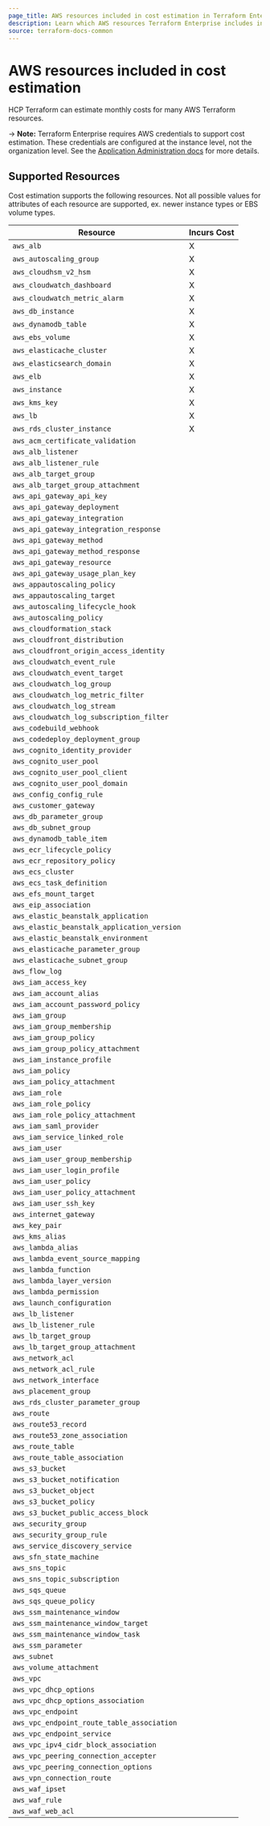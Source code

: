 ```yaml
---
page_title: AWS resources included in cost estimation in Terraform Enterprise
description: Learn which AWS resources Terraform Enterprise includes in cost estimation.
source: terraform-docs-common
---
```


# AWS resources included in cost estimation

HCP Terraform can estimate monthly costs for many AWS Terraform resources.

-> **Note:** Terraform Enterprise requires AWS credentials to support cost estimation. These credentials are configured at the instance level, not the organization level. See the [Application Administration docs](/terraform/enterprise/admin/application/integration) for more details.

## Supported Resources

Cost estimation supports the following resources. Not all possible values for attributes of each resource are supported, ex. newer instance types or EBS volume types.

| Resource                                    | Incurs Cost |
| ------------------------------------------- | ----------- |
| `aws_alb`                                   | X           |
| `aws_autoscaling_group`                     | X           |
| `aws_cloudhsm_v2_hsm`                       | X           |
| `aws_cloudwatch_dashboard`                  | X           |
| `aws_cloudwatch_metric_alarm`               | X           |
| `aws_db_instance`                           | X           |
| `aws_dynamodb_table`                        | X           |
| `aws_ebs_volume`                            | X           |
| `aws_elasticache_cluster`                   | X           |
| `aws_elasticsearch_domain`                  | X           |
| `aws_elb`                                   | X           |
| `aws_instance`                              | X           |
| `aws_kms_key`                               | X           |
| `aws_lb`                                    | X           |
| `aws_rds_cluster_instance`                  | X           |
| `aws_acm_certificate_validation`            |             |
| `aws_alb_listener`                          |             |
| `aws_alb_listener_rule`                     |             |
| `aws_alb_target_group`                      |             |
| `aws_alb_target_group_attachment`           |             |
| `aws_api_gateway_api_key`                   |             |
| `aws_api_gateway_deployment`                |             |
| `aws_api_gateway_integration`               |             |
| `aws_api_gateway_integration_response`      |             |
| `aws_api_gateway_method`                    |             |
| `aws_api_gateway_method_response`           |             |
| `aws_api_gateway_resource`                  |             |
| `aws_api_gateway_usage_plan_key`            |             |
| `aws_appautoscaling_policy`                 |             |
| `aws_appautoscaling_target`                 |             |
| `aws_autoscaling_lifecycle_hook`            |             |
| `aws_autoscaling_policy`                    |             |
| `aws_cloudformation_stack`                  |             |
| `aws_cloudfront_distribution`               |             |
| `aws_cloudfront_origin_access_identity`     |             |
| `aws_cloudwatch_event_rule`                 |             |
| `aws_cloudwatch_event_target`               |             |
| `aws_cloudwatch_log_group`                  |             |
| `aws_cloudwatch_log_metric_filter`          |             |
| `aws_cloudwatch_log_stream`                 |             |
| `aws_cloudwatch_log_subscription_filter`    |             |
| `aws_codebuild_webhook`                     |             |
| `aws_codedeploy_deployment_group`           |             |
| `aws_cognito_identity_provider`             |             |
| `aws_cognito_user_pool`                     |             |
| `aws_cognito_user_pool_client`              |             |
| `aws_cognito_user_pool_domain`              |             |
| `aws_config_config_rule`                    |             |
| `aws_customer_gateway`                      |             |
| `aws_db_parameter_group`                    |             |
| `aws_db_subnet_group`                       |             |
| `aws_dynamodb_table_item`                   |             |
| `aws_ecr_lifecycle_policy`                  |             |
| `aws_ecr_repository_policy`                 |             |
| `aws_ecs_cluster`                           |             |
| `aws_ecs_task_definition`                   |             |
| `aws_efs_mount_target`                      |             |
| `aws_eip_association`                       |             |
| `aws_elastic_beanstalk_application`         |             |
| `aws_elastic_beanstalk_application_version` |             |
| `aws_elastic_beanstalk_environment`         |             |
| `aws_elasticache_parameter_group`           |             |
| `aws_elasticache_subnet_group`              |             |
| `aws_flow_log`                              |             |
| `aws_iam_access_key`                        |             |
| `aws_iam_account_alias`                     |             |
| `aws_iam_account_password_policy`           |             |
| `aws_iam_group`                             |             |
| `aws_iam_group_membership`                  |             |
| `aws_iam_group_policy`                      |             |
| `aws_iam_group_policy_attachment`           |             |
| `aws_iam_instance_profile`                  |             |
| `aws_iam_policy`                            |             |
| `aws_iam_policy_attachment`                 |             |
| `aws_iam_role`                              |             |
| `aws_iam_role_policy`                       |             |
| `aws_iam_role_policy_attachment`            |             |
| `aws_iam_saml_provider`                     |             |
| `aws_iam_service_linked_role`               |             |
| `aws_iam_user`                              |             |
| `aws_iam_user_group_membership`             |             |
| `aws_iam_user_login_profile`                |             |
| `aws_iam_user_policy`                       |             |
| `aws_iam_user_policy_attachment`            |             |
| `aws_iam_user_ssh_key`                      |             |
| `aws_internet_gateway`                      |             |
| `aws_key_pair`                              |             |
| `aws_kms_alias`                             |             |
| `aws_lambda_alias`                          |             |
| `aws_lambda_event_source_mapping`           |             |
| `aws_lambda_function`                       |             |
| `aws_lambda_layer_version`                  |             |
| `aws_lambda_permission`                     |             |
| `aws_launch_configuration`                  |             |
| `aws_lb_listener`                           |             |
| `aws_lb_listener_rule`                      |             |
| `aws_lb_target_group`                       |             |
| `aws_lb_target_group_attachment`            |             |
| `aws_network_acl`                           |             |
| `aws_network_acl_rule`                      |             |
| `aws_network_interface`                     |             |
| `aws_placement_group`                       |             |
| `aws_rds_cluster_parameter_group`           |             |
| `aws_route`                                 |             |
| `aws_route53_record`                        |             |
| `aws_route53_zone_association`              |             |
| `aws_route_table`                           |             |
| `aws_route_table_association`               |             |
| `aws_s3_bucket`                             |             |
| `aws_s3_bucket_notification`                |             |
| `aws_s3_bucket_object`                      |             |
| `aws_s3_bucket_policy`                      |             |
| `aws_s3_bucket_public_access_block`         |             |
| `aws_security_group`                        |             |
| `aws_security_group_rule`                   |             |
| `aws_service_discovery_service`             |             |
| `aws_sfn_state_machine`                     |             |
| `aws_sns_topic`                             |             |
| `aws_sns_topic_subscription`                |             |
| `aws_sqs_queue`                             |             |
| `aws_sqs_queue_policy`                      |             |
| `aws_ssm_maintenance_window`                |             |
| `aws_ssm_maintenance_window_target`         |             |
| `aws_ssm_maintenance_window_task`           |             |
| `aws_ssm_parameter`                         |             |
| `aws_subnet`                                |             |
| `aws_volume_attachment`                     |             |
| `aws_vpc`                                   |             |
| `aws_vpc_dhcp_options`                      |             |
| `aws_vpc_dhcp_options_association`          |             |
| `aws_vpc_endpoint`                          |             |
| `aws_vpc_endpoint_route_table_association`  |             |
| `aws_vpc_endpoint_service`                  |             |
| `aws_vpc_ipv4_cidr_block_association`       |             |
| `aws_vpc_peering_connection_accepter`       |             |
| `aws_vpc_peering_connection_options`        |             |
| `aws_vpn_connection_route`                  |             |
| `aws_waf_ipset`                             |             |
| `aws_waf_rule`                              |             |
| `aws_waf_web_acl`                           |             |
